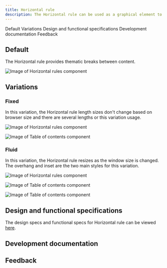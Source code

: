 ```yaml
---
title: Horizontal rule
description: The Horizontal rule can be used as a graphical element to add structure, introduce breaks in the content, or delineate pieces of information.
---
```



<ComponentDescription name="Horizontal Rule" type="ui" />

<AnchorLinks>

<AnchorLink>Default</AnchorLink>
<AnchorLink>Variations</AnchorLink>
<AnchorLink>Design and functional specifications</AnchorLink>
<AnchorLink>Development documentation</AnchorLink>
<AnchorLink>Feedback</AnchorLink>

</AnchorLinks>

## Default
The Horizontal rule provides thematic breaks between content.

<Row>
<Column colMd={8} colLg={8}>

![Image of Horizontal rules component](../../images/component/horizontal-rule/horizontal-rule-default.jpg)

</Column>
</Row>

## Variations

### Fixed
In this variation, the Horizontal rule length sizes don't change based on browser size and there are several lengths or this variation usage.

<Row>
<Column colMd={8} colLg={8}>

![Image of Horizontal rules component](../../images/component/horizontal-rule/horizontal-rule-fixed.jpg)

</Column>
</Row>

<Title>Use case</Title>

![Image of Table of contents component](../../images/component/horizontal-rule/horizontal-rule-fixed-use-case.jpg)

### Fluid
In this variation, the Horizontal rule resizes as the window size is changed. The overhang and inset are the two main styles for this variation. 

<Row>
<Column colMd={8} colLg={8}>

![Image of Horizontal rules component](../../images/component/horizontal-rule/horizontal-rule-fluid.jpg)

</Column>
</Row>

<Title>Use case</Title>


![Image of Table of contents component](../../images/component/horizontal-rule/horizontal-rule-fluid-use-case-01.jpg)


![Image of Table of contents component](../../images/component/horizontal-rule/horizontal-rule-fluid-use-case-02.jpg)

## Design and functional specifications

The design specs and functional specs for Horizontal rule can be viewed <a href="https://ibm.box.com/s/ladjc15eyxg61c5wqbshggm3e4zgrnp5" target="_blank">here</a>.

## Development documentation

<ComponentStatus name="Horizontal Rule" type="ui" />

## Feedback

<ComponentFeedback />
